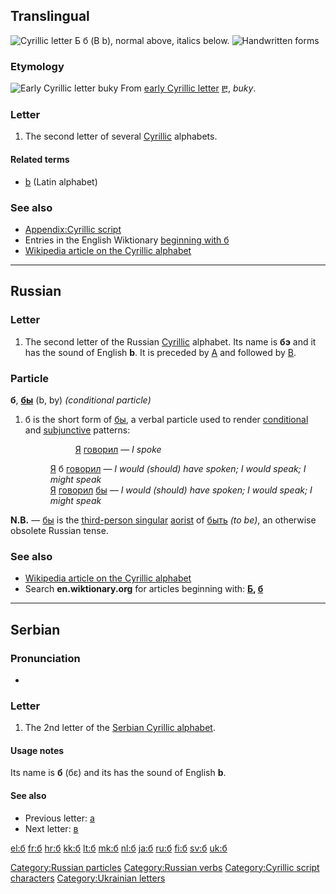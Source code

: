 {{Cyrillic character info|hex=431|name=CYRILLIC SMALL LETTER BE}}
{{also|Appendix:Variations of "b"}}
==Translingual==
[[Image:Cyrillic B.png|thumb|right|Cyrillic letter '''Б б''' (''B b''), normal above, italics below.]]
[[File:02-Russian alphabet-Б б.svg|thumb|Handwritten forms]]

===Etymology===
[[Image:Early Cyrillic letter Buky.png|Early Cyrillic letter ''buky'']]
From [[w:Early Cyrillic alphabet|early Cyrillic letter]] [[Ⰱ]], ''buky''.

===Letter===
{{wikipedia|Be (Cyrillic)}}
{{head|mul|letter|lower case||upper case|Б}}

# The second letter of several [[Cyrillic]] alphabets.

====Related terms====
* [[b]] (Latin alphabet)

===See also===
* [[Appendix:Cyrillic script]]
* Entries in the English Wiktionary [[Special:Allpages/б|beginning with б]]
* [[w:Cyrillic alphabet|Wikipedia article on the Cyrillic alphabet]]

----

==Russian==

===Letter===
{{head|ru|letter|lower case||upper case|Б}}

# The second letter of the Russian [[Cyrillic]] alphabet. Its name is '''бэ''' {{IPAchar|(bɛ)}} and it has the sound of English '''b'''. It is preceded by [[а|А]] and followed by [[в|В]].

===Particle===
'''б''', '''[[бы]]''' (b, by) ''(conditional particle)''

# б is the short form of [[бы]], a verbal particle used to render [[conditional]] and [[subjunctive]] patterns:
#:: [[я|Я]] [[говорить|говорил]] — ''I spoke''
#: [[я|Я]] б [[говорить|говорил]] — ''I would (should) have spoken; I would speak; I might speak''
#: [[я|Я]] [[говорить|говорил]] [[бы]] — ''I would (should) have spoken; I would speak; I might speak''

'''N.B.''' — [[бы]] is the [[third-person singular]] [[aorist]] of [[быть]] ''(to be)'', an otherwise obsolete Russian tense.

===See also===
* [[w:Cyrillic alphabet|Wikipedia article on the Cyrillic alphabet]]
* Search '''en.wiktionary.org''' for articles beginning with: '''[http://en.wiktionary.org/w/index.php?title=Special%3AAllpages&from=%D0%91&namespace=0 Б], [http://en.wiktionary.org/w/index.php?title=Special%3AAllpages&from=%D0%B1&namespace=0 б]'''

[[Category:Russian particles]]
[[Category:Russian verbs]]

----

==Serbian==

===Pronunciation===
* {{qualifier|phoneme}} {{IPA|/b/|lang=sr}}

===Letter===
{{head|sr|letter|lower case||upper case|Б}}

# The 2nd letter of the [[Serbian Cyrillic alphabet]].

====Usage notes====
Its name is '''б''' (бɛ) and its has the sound of English '''b'''.

====See also====
* Previous letter: [[а#Serbian|а]]
* Next letter: [[в#Serbian|в]]

[[Category:Cyrillic script characters]]
[[Category:Ukrainian letters]]

[[el:б]]
[[fr:б]]
[[hr:б]]
[[kk:б]]
[[lt:б]]
[[mk:б]]
[[nl:б]]
[[ja:б]]
[[ru:б]]
[[fi:б]]
[[sv:б]]
[[uk:б]]